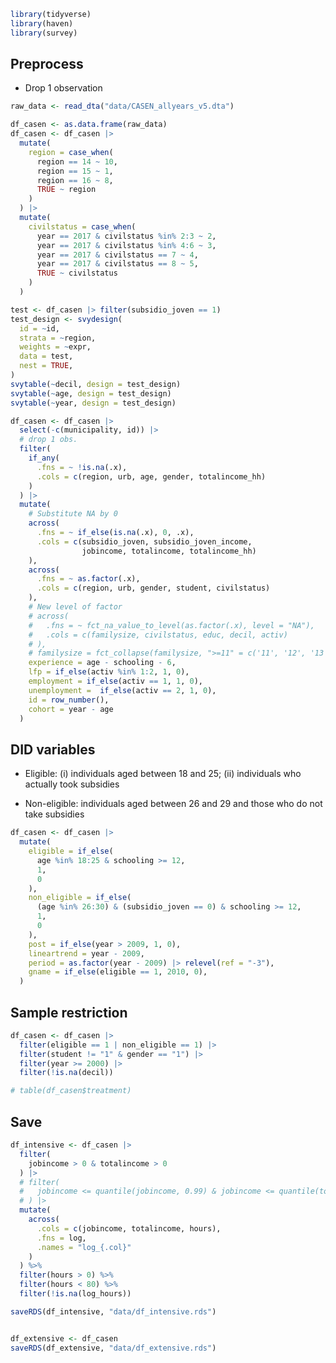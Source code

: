 ```r
library(tidyverse)
library(haven)
library(survey)
```


## Preprocess

-   Drop 1 observation

```r
raw_data <- read_dta("data/CASEN_allyears_v5.dta")
```

```r
df_casen <- as.data.frame(raw_data)
df_casen <- df_casen |> 
  mutate(
    region = case_when(
      region == 14 ~ 10,
      region == 15 ~ 1, 
      region == 16 ~ 8,
      TRUE ~ region
    )
  ) |> 
  mutate(
    civilstatus = case_when(
      year == 2017 & civilstatus %in% 2:3 ~ 2, 
      year == 2017 & civilstatus %in% 4:6 ~ 3,
      year == 2017 & civilstatus == 7 ~ 4,
      year == 2017 & civilstatus == 8 ~ 5,
      TRUE ~ civilstatus
    )
  )
```

```r
test <- df_casen |> filter(subsidio_joven == 1)
test_design <- svydesign(
  id = ~id, 
  strata = ~region, 
  weights = ~expr, 
  data = test, 
  nest = TRUE, 
)
svytable(~decil, design = test_design)
svytable(~age, design = test_design)
svytable(~year, design = test_design)
```


```r
df_casen <- df_casen |> 
  select(-c(municipality, id)) |> 
  # drop 1 obs. 
  filter(
    if_any(
      .fns = ~ !is.na(.x),
      .cols = c(region, urb, age, gender, totalincome_hh)
    )
  ) |>
  mutate(
    # Substitute NA by 0
    across(
      .fns = ~ if_else(is.na(.x), 0, .x),
      .cols = c(subsidio_joven, subsidio_joven_income, 
                jobincome, totalincome, totalincome_hh)
    ),
    across(
      .fns = ~ as.factor(.x), 
      .cols = c(region, urb, gender, student, civilstatus)
    ),
    # New level of factor
    # across(
    #   .fns = ~ fct_na_value_to_level(as.factor(.x), level = "NA"), 
    #   .cols = c(familysize, civilstatus, educ, decil, activ)
    # ),
    # familysize = fct_collapse(familysize, ">=11" = c('11', '12', '13', '14', '15', '16', '17', '18', '19', '20', '21', '22', '25')), 
    experience = age - schooling - 6, 
    lfp = if_else(activ %in% 1:2, 1, 0), 
    employment = if_else(activ == 1, 1, 0), 
    unemployment =  if_else(activ == 2, 1, 0), 
    id = row_number(), 
    cohort = year - age
  )
```

## DID variables

-   Eligible: (i) individuals aged between 18 and 25; (ii) individuals who actually took subsidies

-   Non-eligible: individuals aged between 26 and 29 and those who do not take subsidies

```r
df_casen <- df_casen |> 
  mutate(
    eligible = if_else(
      age %in% 18:25 & schooling >= 12, 
      1, 
      0
    ), 
    non_eligible = if_else(
      (age %in% 26:30) & (subsidio_joven == 0) & schooling >= 12, 
      1,
      0
    ), 
    post = if_else(year > 2009, 1, 0),
    lineartrend = year - 2009, 
    period = as.factor(year - 2009) |> relevel(ref = "-3"),
    gname = if_else(eligible == 1, 2010, 0), 
  ) 
```

## Sample restriction

```r
df_casen <- df_casen |> 
  filter(eligible == 1 | non_eligible == 1) |> 
  filter(student != "1" & gender == "1") |> 
  filter(year >= 2000) |>
  filter(!is.na(decil))

# table(df_casen$treatment)
```

## Save 

```r
df_intensive <- df_casen |> 
  filter(
    jobincome > 0 & totalincome > 0 
  ) |> 
  # filter(
  #   jobincome <= quantile(jobincome, 0.99) & jobincome <= quantile(totalincome, 0.99)
  # ) |> 
  mutate(
    across(
      .cols = c(jobincome, totalincome, hours), 
      .fns = log,
      .names = "log_{.col}"
    )
  ) %>%
  filter(hours > 0) %>%
  filter(hours < 80) %>%
  filter(!is.na(log_hours))

saveRDS(df_intensive, "data/df_intensive.rds")


df_extensive <- df_casen
saveRDS(df_extensive, "data/df_extensive.rds")
```



